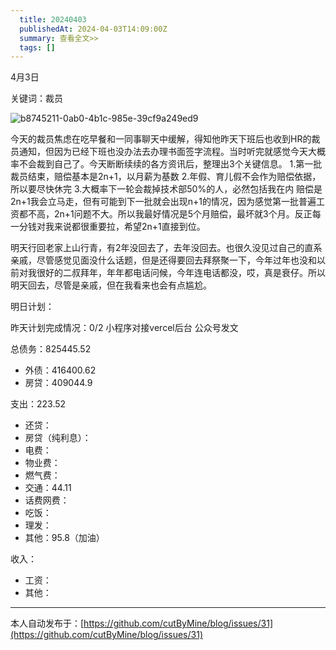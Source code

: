 ```yaml
---
  title: 20240403
  publishedAt: 2024-04-03T14:09:00Z
  summary: 查看全文>>
  tags: []
---
```


4月3日

关键词：裁员

![b8745211-0ab0-4b1c-985e-39cf9a249ed9](https://github.com/cutByMine/blog/assets/164211290/084078c8-663c-4e59-9504-fa654076c8a2)

今天的裁员焦虑在吃早餐和一同事聊天中缓解，得知他昨天下班后也收到HR的裁员通知，但因为已经下班也没办法去办理书面签字流程。当时听完就感觉今天大概率不会裁到自己了。今天断断续续的各方资讯后，整理出3个关键信息。
1.第一批裁员结束，赔偿基本是2n+1，以月薪为基数
2.年假、育儿假不会作为赔偿依据，所以要尽快休完
3.大概率下一轮会裁掉技术部50%的人，必然包括我在内
赔偿是2n+1我会立马走，但有可能到下一批就会出现n+1的情况，因为感觉第一批普遍工资都不高，2n+1问题不大。所以我最好情况是5个月赔偿，最坏就3个月。反正每一分钱对我来说都很重要拉，希望2n+1直接到位。

明天行回老家上山行青，有2年没回去了，去年没回去。也很久没见过自己的直系亲戚，尽管感觉见面没什么话题，但是还得要回去拜祭聚一下，今年过年也没和以前对我很好的二叔拜年，年年都电话问候，今年连电话都没，哎，真是衰仔。所以明天回去，尽管是亲戚，但在我看来也会有点尴尬。

明日计划：

昨天计划完成情况：0/2
小程序对接vercel后台
公众号发文

总债务：825445.52
- 外债：416400.62
- 房贷：409044.9

支出：223.52
- 还贷：
- 房贷（纯利息）：
- 电费：
- 物业费：
- 燃气费：
- 交通：44.11
- 话费网费：
- 吃饭：
- 理发：
- 其他：95.8（加油）

收入：
- 工资：
- 其他：


---
本人自动发布于：[https://github.com/cutByMine/blog/issues/31](https://github.com/cutByMine/blog/issues/31)
